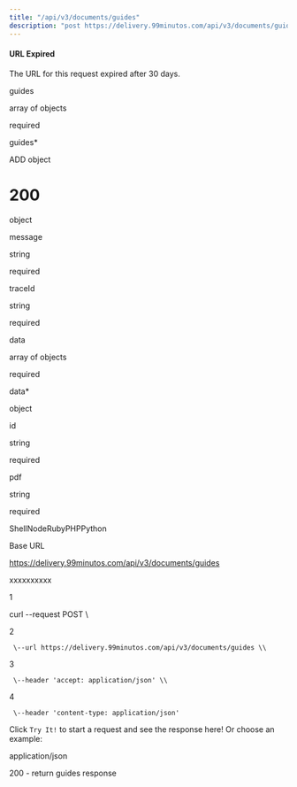 ```yaml
---
title: "/api/v3/documents/guides"
description: "post https://delivery.99minutos.com/api/v3/documents/guides"
---
```

#### URL Expired

The URL for this request expired after 30 days.

guides

array of objects

required

guides\*

ADD object

# 200

object

message

string

required

traceId

string

required

data

array of objects

required

data\*

object

id

string

required

pdf

string

required



ShellNodeRubyPHPPython

Base URL

https://delivery.99minutos.com/api/v3/documents/guides

xxxxxxxxxx

1

curl \--request POST \\

2

     \--url https://delivery.99minutos.com/api/v3/documents/guides \\

3

     \--header 'accept: application/json' \\

4

     \--header 'content-type: application/json'

Click `Try It!` to start a request and see the response here! Or choose an example:

application/json

200 - return guides response

